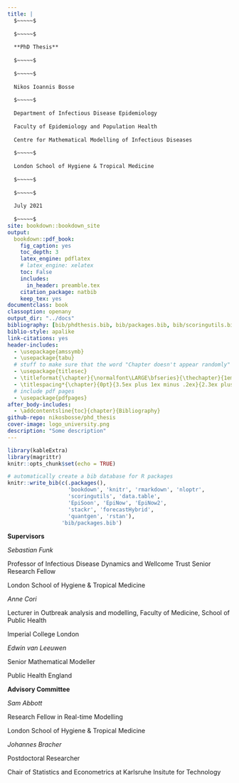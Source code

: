 ```yaml
--- 
title: |
  $~~~~~$
  
  $~~~~~$
  
  **PhD Thesis**
  
  $~~~~~$
  
  $~~~~~$
  
  Nikos Ioannis Bosse
  
  $~~~~~$
  
  Department of Infectious Disease Epidemiology
  
  Faculty of Epidemiology and Population Health
  
  Centre for Mathematical Modelling of Infectious Diseases
  
  $~~~~~$
  
  London School of Hygiene & Tropical Medicine
  
  $~~~~~$
  
  $~~~~~$
  
  July 2021
  
  $~~~~~$
site: bookdown::bookdown_site
output: 
  bookdown::pdf_book:
    fig_caption: yes
    toc_depth: 3
    latex_engine: pdflatex
    # latex_engine: xelatex
    toc: False
    includes:
      in_header: preamble.tex
    citation_package: natbib
    keep_tex: yes
documentclass: book
classoption: openany
output_dir: "../docs"
bibliography: [bib/phdthesis.bib, bib/packages.bib, bib/scoringutils.bib, bib/GermanyPoland.bib, bib/LogTransformation.bib]
biblio-style: apalike
link-citations: yes
header-includes:
  - \usepackage{amssymb}
  - \usepackage{tabu}
  # stuff to make sure that the word "Chapter doesn't appear randomly"
  - \usepackage{titlesec} 
  - \titleformat{\chapter}{\normalfont\LARGE\bfseries}{\thechapter}{1em}{}
  - \titlespacing*{\chapter}{0pt}{3.5ex plus 1ex minus .2ex}{2.3ex plus .2ex}
  # include pdf pages
  - \usepackage{pdfpages}
after_body-includes:
  - \addcontentsline{toc}{chapter}{Bibliography}
github-repo: nikosbosse/phd_thesis
cover-image: logo_university.png
description: "Some description"
---
```


```r
library(kableExtra)
library(magrittr)
knitr::opts_chunk$set(echo = TRUE)
```


```r
# automatically create a bib database for R packages
knitr::write_bib(c(.packages(), 
                   'bookdown', 'knitr', 'rmarkdown', 'nloptr',
                   'scoringutils', 'data.table',
                   'EpiSoon', 'EpiNow', 'EpiNow2',
                   'stackr', 'forecastHybrid', 
                   'quantgen', 'rstan'), 
                 'bib/packages.bib')
```



\vspace*{\fill}

**Supervisors**

*Sebastian Funk*

Professor of Infectious Disease Dynamics and Wellcome Trust Senior Research Fellow

London School of Hygiene & Tropical Medicine

\vspace{10pt}

*Anne Cori*

Lecturer in Outbreak analysis and modelling, Faculty of Medicine, School of Public Health

Imperial College London

\vspace{10pt}

*Edwin van Leeuwen*

Senior Mathematical Modeller

Public Health England

\vspace{30pt}

**Advisory Committee**

*Sam Abbott*

Research Fellow in Real-time Modelling

London School of Hygiene & Tropical Medicine

\vspace{10pt}

*Johannes Bracher*

Postdoctoral Researcher

Chair of Statistics and Econometrics at Karlsruhe Insitute for Technology 

\vspace*{\fill}


\newpage
